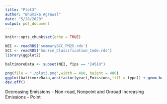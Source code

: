 ---
title: "Plot3"
author: "Bhumika Agrawal"
date: "5/28/2020"
output: pdf_document
---

```{r setup, include=FALSE}
knitr::opts_chunk$set(echo = TRUE)
```

```{r}
NEI <- readRDS('summarySCC_PM25.rds')
SCC <- readRDS('Source_Classification_Code.rds')
library(ggplot2)
```

```{r}
baltimoreData <- subset(NEI, fips == "24510")
```


```{r}
png(file = "./plot3.png",width = 480, height = 480)
ggplot(baltimoreData,aes(factor(year),Emissions,fill = type)) + geom_bar(stat = "identity") + labs(x = "Year", y = "Emissions(in tons)", title = "Emissions in Baltimore by type") + facet_grid(.~type)
dev.off()
```

Decreasing Emissions - Non-road, Nonpoint and Onroad
Increasing Emissions - Point
